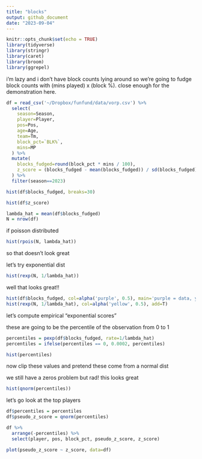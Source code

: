```yaml
---
title: "blocks"
output: github_document
date: "2023-09-04"
---
```

```r
knitr::opts_chunk$set(echo = TRUE)
library(tidyverse)
library(stringr)
library(caret)
library(broom)
library(ggrepel)
```

i'm lazy and i don't have block counts lying around so we're going to fudge block counts with (mins played) x (block %). close enough for the demonstration here.

```r
df = read_csv('~/Dropbox/funfund/data/vorp.csv') %>%
  select(
    season=Season,
    player=Player,
    pos=Pos,
    age=Age,
    team=Tm,
    block_pct=`BLK%`,
    mins=MP
  ) %>%
  mutate(
    blocks_fudged=round(block_pct * mins / 100),
    z_score = (blocks_fudged - mean(blocks_fudged)) / sd(blocks_fudged)
  ) %>%
  filter(season==2023)
```

```r
hist(df$blocks_fudged, breaks=30)
```

```r
hist(df$z_score)
```

```r
lambda_hat = mean(df$blocks_fudged)
N = nrow(df)
```

if poisson distributed

```r
hist(rpois(N, lambda_hat))
```

so that doesn't look great

let's try exponential dist

```r
hist(rexp(N, 1/lambda_hat))
```
well that looks great!!

```r
hist(df$blocks_fudged, col=alpha('purple', 0.5), main='purple = data, yellow = model', xlab='blocks')
hist(rexp(N, 1/lambda_hat), col=alpha('yellow', 0.5), add=T)
```


let's compute empirical "exponential scores"

these are going to be the percentile of the observation from 0 to 1

```r
percentiles = pexp(df$blocks_fudged, rate=1/lambda_hat)
percentiles = ifelse(percentiles == 0, 0.0002, percentiles)
```

```r
hist(percentiles)
```

now clip these values and pretend these come from a normal dist

we still have a zeros problem but rad! this looks great

```r
hist(qnorm(percentiles))
```

let's go look at the top players

```r
df$percentiles = percentiles
df$pseudo_z_score = qnorm(percentiles)
```

```r
df %>%
  arrange(-percentiles) %>%
  select(player, pos, block_pct, pseudo_z_score, z_score)
```

```r
plot(pseudo_z_score ~ z_score, data=df)
```

